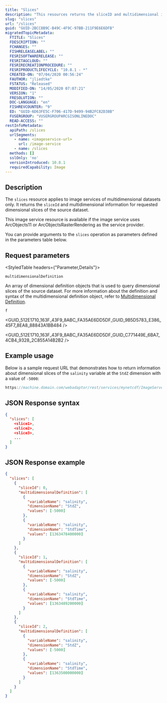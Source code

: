 ```yaml
---
title: "Slices"
description: "This resources returns the sliceID and multidimensional information for requested dimensional slices of the source dataset."
slug: "slices"
url: "/slices"
guid: "GUID-2BCC8B9C-B49C-4F9C-97BB-211F9E6E6DFB"
migratedTopicMetadata:
  FTITLE: "Slices"
  FDESCRIPTION: ""
  FCHANGES: ""
  FISHRELEASELABEL: ""
  FESRISOFTWARERELEASE: ""
  FESRITAGCLOUD: ""
  FESRIRECREATIONPROCEDURE: ""
  FESRIPRODUCTLIFECYCLE: "10.8.1 - *"
  CREATED-ON: "07/04/2020 00:56:24"
  FAUTHOR: "jliedtke"
  FSTATUS: "Released"
  MODIFIED-ON: "14/05/2020 07:07:21"
  VERSION: "1"
  FRESOLUTION: ""
  DOC-LANGUAGE: "en"
  FISHREVCOUNTER: "9"
  ED: "GUID-6D63FE5C-F706-417D-9499-94B2FC82D38B"
  FUSERGROUP: "VUSERGROUPARCGISONLINEDOC"
  READ-ACCESS: ""
restInfoMetadata:
  apiPath: /slices
  urlSegments:
    - name: <imageservice-url>
      url: /image-service
    - name: /slices
  methods: []
  sslOnly: 'no'
  versionIntroduced: 10.8.1
  requiredCapability: Image
---
```



## Description

The `slices` resource applies to image services of multidimensional datasets only. It returns the `sliceId` and multidimensional information for requested dimensional slices of the source dataset. 

This image service resource is available if the image service uses ArcObjects11 or ArcObjectsRasterRendering as the service provider.

You can provide arguments to the `slices` operation as parameters defined in the parameters table below.

##  Request parameters

<StyledTable headers={"Parameter,Details"}>

<StyledTableRow>

<StyledTableCell cellStyle="markdown">

`multidimensionalDefinition` 

</StyledTableCell>

<StyledTableCell cellStyle="markdown">

An array of dimensional definition objects that is used to query dimensional slices of the source dataset. For more information about the definition and syntax of the multidimensional definition object, refer to [Multidimensional Definition](/multidimensional-definition).

</StyledTableCell>

</StyledTableRow>

<StyledTableRow>

<StyledTableCell cellStyle="markdown">

`f` 

</StyledTableCell>

<StyledTableCell cellStyle="markdown">

<GUID_512E1710_163F_43F9_8ABC_FA35AE6DD5DF_GUID_9B5D5783_E386_45F7_8EA8_88843A1BB484 />

<GUID_512E1710_163F_43F9_8ABC_FA35AE6DD5DF_GUID_C771449E_6BA7_4CB4_9328_2C855A14B2B2 />

</StyledTableCell>

</StyledTableRow>

</StyledTable>

## Example usage

Below is a sample request URL that demonstrates how to return information about dimensional slices of the `salinity` variable at the `StdZ`  dimension with a value of `-5000`:

```javascript
https://machine.domain.com/webadaptor/rest/services/mynetcdf/ImageServer/slices?multidimensionalDefinition=[{"variableName":"salinity","dimensionName":"StdZ","values": [-5000]}]&f=html
```

 

## JSON Response syntax

```json
{
  "slices": [
    <slice1>,
    <slice2>,
    <slice3>,
    ...
  ]
}
```

 

## JSON Response example

```json
{
  "slices": [
    {
      "sliceId": 0,
      "multidimensionalDefinition": [
        {
          "variableName": "salinity",
          "dimensionName": "StdZ",
          "values": [-5000]
        },
        {
          "variableName": "salinity",
          "dimensionName": "StdTime",
          "values": [1363478400000]
        }
      ]
    },
    {
      "sliceId": 1,
      "multidimensionalDefinition": [
        {
          "variableName": "salinity",
          "dimensionName": "StdZ",
          "values": [-5000]
        },
        {
          "variableName": "salinity",
          "dimensionName": "StdTime",
          "values": [1363489200000]
        }
      ]
    },
    {
      "sliceId": 2,
      "multidimensionalDefinition": [
        {
          "variableName": "salinity",
          "dimensionName": "StdZ",
          "values": [-5000]
        },
        {
          "variableName": "salinity",
          "dimensionName": "StdTime",
          "values": [1363500000000]
        }
      ]
    }
  ]
}

```

 
